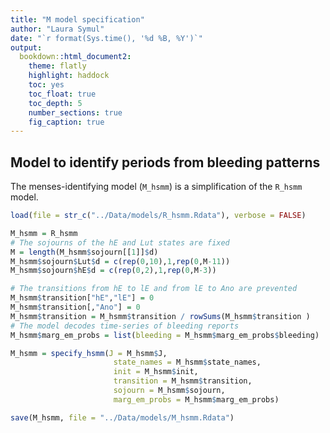 ```yaml
---
title: "M model specification"
author: "Laura Symul"
date: "`r format(Sys.time(), '%d %B, %Y')`"
output: 
  bookdown::html_document2: 
    theme: flatly
    highlight: haddock
    toc: yes
    toc_float: true
    toc_depth: 5
    number_sections: true
    fig_caption: true
---
```



## Model to identify periods from bleeding patterns

The menses-identifying model (`M_hsmm`) is a simplification of the `R_hsmm` model.

```r

load(file = str_c("../Data/models/R_hsmm.Rdata"), verbose = FALSE)

M_hsmm = R_hsmm
# The sojourns of the hE and Lut states are fixed
M = length(M_hsmm$sojourn[[1]]$d)
M_hsmm$sojourn$Lut$d = c(rep(0,10),1,rep(0,M-11))
M_hsmm$sojourn$hE$d = c(rep(0,2),1,rep(0,M-3))

# The transitions from hE to lE and from lE to Ano are prevented
M_hsmm$transition["hE","lE"] = 0
M_hsmm$transition[,"Ano"] = 0
M_hsmm$transition = M_hsmm$transition / rowSums(M_hsmm$transition )
# The model decodes time-series of bleeding reports
M_hsmm$marg_em_probs = list(bleeding = M_hsmm$marg_em_probs$bleeding)

M_hsmm = specify_hsmm(J = M_hsmm$J,
                       state_names = M_hsmm$state_names,
                       init = M_hsmm$init, 
                       transition = M_hsmm$transition,
                       sojourn = M_hsmm$sojourn,
                       marg_em_probs = M_hsmm$marg_em_probs)

save(M_hsmm, file = "../Data/models/M_hsmm.Rdata")

```
